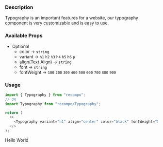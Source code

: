 
### Description

Typography is an important features for a website, our typography component is very customizable and is easy to use.

### Available Props

- Optional
  - color &rarr; `string`
  - variant &rarr; `h1` `h2` `h3` `h4` `h5` `h6` `p`
  - align(Text Align) &rarr; `string`
  - font &rarr; `string`
  - fontWeight &rarr; `100` `200` `300` `400` `500` `600` `700` `800` `900`

### Usage

```js
import { Typography } from "recompo";
// OR
import Typography from "recompo/Typography";

return (
  <>
    <Typography variant="h1" align="center" color="black" fontWeight="500">Hello World</Typography>
  </>
);
```

<Typography variant="h1" align="center" color="black" fontWeight="500">Hello World</Typography>

